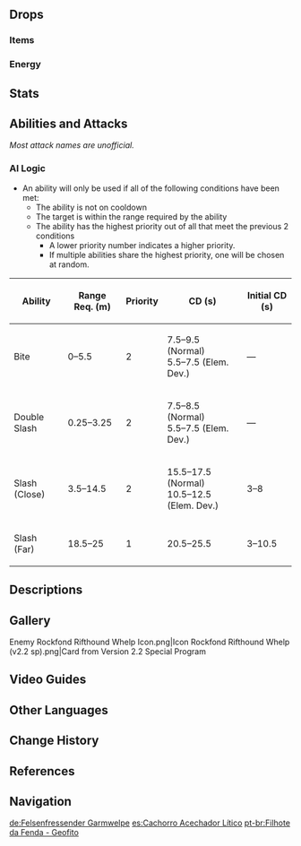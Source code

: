 {{Enemy Infobox
|image    = Enemy Rockfond Rifthound Whelp.png
|dmgtype  = Geo
|weakpoint = no
|family   = The Abyss
|group    = Riftwolves
|type     = Elite Enemies
|location = [[Tsurumi Island]], [[Inazuma]]<br />[[Wolvendom]], [[Mondstadt]]<br />[[The Chasm: Main Mining Area]], [[Liyue]]
|ability1 = Invincibility Frames
|ability2 = Fury
|ability3 = Corrosion
|ability4 = Teleport
}}
{{Enemy Intro}}

==Drops==
===Items===
{{Drops Table|type=Rifthound Whelps}}

===Energy===
{{Energy Drops
|type  = Geo
|hp1   = 60
|p1    = 1
|hp2   = 0
|p2    = 1
}}

==Stats==
{{Enemy Stats
|res_title = State
|hp_ratio  = 2.4
|hp_type   = 2
|atk_ratio = 1.2

|res1        = Normal
|resglobal   = 20%

|res2         = Elemental Devourer
|resglobal2   = 20%
|geo_res2     = -10%
}}

==Abilities and Attacks==
''Most attack names are unofficial.''
{{Enemy Attacks
|enemy = Geo Rifthound Whelp

|name_1 = Corrosion
|desc_1 = All of the Thundercraven Rifthound Whelp's attacks apply [[Corrosion]] on hit.

|name_2 = Bite
|desc_2 = Lunges at the player and bites, dealing '''85% ATK''' as {{Color|Geo DMG}}.

|name_3 = Slash
|desc_3 = Teleports to the player and slashes with its claw, dealing '''100% ATK''' as {{Color|Geo DMG}}.

|name_4 = Double Slash
|desc_4 = At melee range, quickly slashes twice at the player, dealing '''65% ATK''' as {{Color|Geo DMG}} with each slash.

|name_5 = Elemental Devourer
|desc_5 = Gains '''34%''' [[Fury]] whenever it takes {{Color|Geo DMG}}. When full, the Rifthound Whelp decreases its attack [[cooldown]]s and its {{Color|Geo [[Resistance|RES]]}}.
|file_5 = Geo Rifthound Whelp Elemental Devour
}}

===AI Logic===
{{See also|Cooldown#Enemy Cooldowns}}
* An ability will only be used if all of the following conditions have been met:
** The ability is not on cooldown
** The target is within the range required by the ability
** The ability has the highest priority out of all that meet the previous 2 conditions
*** A lower priority number indicates a higher priority.
*** If multiple abilities share the highest priority, one will be chosen at random.

{| class="wikitable"
! Ability !! Range Req. (m) !! Priority !! CD (s) !! Initial CD (s)
|-
| Bite || 0–5.5 || 2 || 7.5–9.5 (Normal)<br />5.5–7.5 (Elem. Dev.) || &mdash;
|-
| Double Slash || 0.25–3.25 || 2 || 7.5–8.5 (Normal)<br />5.5–7.5 (Elem. Dev.) || &mdash;
|-
| Slash (Close) || 3.5–14.5 || 2 || 15.5–17.5 (Normal)<br />10.5–12.5 (Elem. Dev.) || 3–8
|-
| Slash (Far) || 18.5–25 || 1 || 20.5–25.5 || 3–10.5
|}

==Descriptions==
{{Description|A beast with monstrous blood that is capable of eroding the boundaries of the world. "Gold" classified them as "Alfisol."<br />They follow the encroaching abyss to devour the elements. Fortunately, there are few of them left now in this world.|[[Archive]]}}

==Gallery==
<gallery>
Enemy Rockfond Rifthound Whelp Icon.png|Icon
Rockfond Rifthound Whelp (v2.2 sp).png|Card from Version 2.2 Special Program
</gallery>

==Video Guides==
{{EVT
|video1   = https://youtu.be/FQRhAgxbBvo
|caption2 = Farm Guide
}}

==Other Languages==
{{Other Languages
|en      = Rockfond Rifthound Whelp
|zhs     = 嗜岩・兽境幼兽
|zhs_rm  = Shìyán - Shòujìng Yòushòu
|zht     = 嗜岩・獸境幼獸
|zht_rm  = Shìyán - Shòujìng Yòushòu
|zh_tl   = Rock-Fond - Beast-Realm Beastling
|ja      = {{Rubi|獣|じゅう|域|いき}}ウェルプ・{{Rubi|岩|いわ}}
|ja_rm   = Juuiki Werupu - Iwa<ref>YouTube: [https://youtu.be/uw-b54nYqi8 【原神】Ver.2.2「霧の海と謎の秘境」予告番組inTGS2021]</ref>
|ja_tl   = Beast-Realm Whelp - Geo
|ko      = {{tt|기암|嗜岩}}・수계(獸界) {{tt|유견|幼犬}}
|ko_rm   = Gi'am - Sugye Yugyeon
|ko_tl   = Rock-Fond - Beast-Realm Whelp
|es      = Cachorro Acechador Lítico
|es_tl   = Lithic Lurker Pup
|fr      = Chiot de faille géophile
|fr_tl   = Geophilic Rift Puppy
|ru      = Щенок Разрыва: Камнегрыз
|ru_tl   = Rift Whelp: Rockbiter
|th      = Rockfond - Rifthound Whelp
|th_rm   = 
|th_tl   = 
|vi      = Thể Nham - Ma Thú Con
|vi_tl   = Geo - Beast Whelp
|de      = Felsenfressender Garmwelpe
|de_tl   = Rock-Devouring {{w|Garmr}} Whelp
|id      = Rockfond Rifthound Whelp
|pt      = Filhote da Fenda - Geofito
|pt_tl   = 
|tr      = Taşlaşmış Hiçlik Kurdu Yavrusu
|tr_tl   = 
|it      = Segugio della Faglia Spaccaroccia cucciolo
|it_tl   = 
}}

==Change History==
{{Change History|2.2}}

==References==
{{Reflist}}

==Navigation==
{{Enemy Navbox|type=elite}}

[[de:Felsenfressender Garmwelpe]]
[[es:Cachorro Acechador Lítico]]
[[pt-br:Filhote da Fenda - Geofito]]